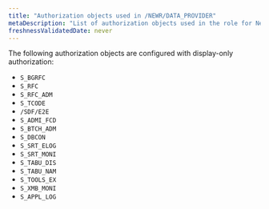 ```yaml
---
title: "Authorization objects used in /NEWR/DATA_PROVIDER"
metaDescription: "List of authorization objects used in the role for New Relic monitoring for SAP solutions."
freshnessValidatedDate: never
---
```


The following authorization objects are configured with display-only authorization:

  - `S_BGRFC`
  - `S_RFC`
  - `S_RFC_ADM`
  - `S_TCODE`
  - `/SDF/E2E`
  - `S_ADMI_FCD`
  - `S_BTCH_ADM`
  - `S_DBCON`
  - `S_SRT_ELOG`
  - `S_SRT_MONI`
  - `S_TABU_DIS`
  - `S_TABU_NAM`
  - `S_TOOLS_EX`
  - `S_XMB_MONI`
  - `S_APPL_LOG`